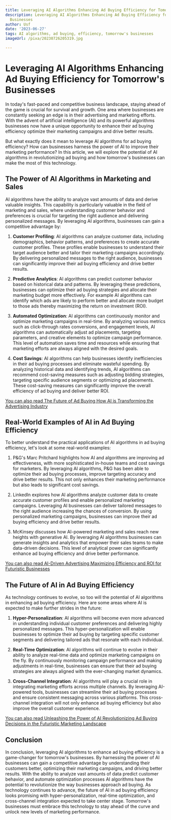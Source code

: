 ```yaml
---
title: Leveraging AI Algorithms Enhancing Ad Buying Efficiency for Tomorrow's Businesses
description: Leveraging AI Algorithms Enhancing Ad Buying Efficiency for Tomorrow's
  Businesses
author: Usf
date: '2023-06-27'
tags: AI algorithms, ad buying, efficiency, tomorrow's businesses
imageUrl: /pixa/20230726205319.jpg

---
```

# Leveraging AI Algorithms Enhancing Ad Buying Efficiency for Tomorrow's Businesses

In today's fast-paced and competitive business landscape, staying ahead  of the game is crucial for survival and growth. One area where businesses are constantly seeking  an edge is in their advertising and marketing efforts. With the advent of artificial intelligence (AI) and its powerful algorithms businesses now have a unique opportunity to enhance  their ad  buying efficiency optimize their marketing campaigns and drive better results.

But what exactly does it mean to leverage AI algorithms for ad  buying efficiency? How can businesses harness the power of AI to improve their marketing performance?  In this article, we will explore the potential of AI algorithms in revolutionizing ad buying and  how tomorrow's businesses can  make the most of this technology.

## The Power of AI Algorithms in Marketing and Sales

AI algorithms have the ability to analyze vast amounts of data and derive valuable insights. This capability is particularly valuable in the field of marketing and sales,  where understanding customer behavior and preferences is crucial for targeting the right audience and delivering personalized messages. By leveraging  AI algorithms, businesses can gain a competitive advantage by:

1. **Customer Profiling**: AI algorithms can analyze customer data, including demographics, behavior patterns,  and preferences to create accurate customer profiles. These profiles enable businesses to  understand their target audience better and tailor their marketing campaigns accordingly. By  delivering personalized messages to the right audience, businesses can  significantly improve their ad buying efficiency and drive better results.

2. **Predictive Analytics**: AI algorithms can predict customer  behavior based on  historical data and patterns. By  leveraging these predictions, businesses can optimize their ad buying strategies and allocate their marketing  budget more effectively. For example AI algorithms  can  identify which ads are likely to perform better  and allocate more budget to  those ads thereby  maximizing the return on  investment (ROI).

3. **Automated Optimization**: AI  algorithms can continuously  monitor and  optimize marketing campaigns in real-time. By analyzing  various metrics such as click-through rates conversions, and engagement levels, AI  algorithms can automatically adjust ad placements, targeting parameters, and creative  elements  to optimize campaign performance. This level of automation saves time and resources while ensuring that marketing efforts  are always aligned  with the desired goals.

4. **Cost Savings**: AI algorithms can help businesses identify inefficiencies in their ad buying processes and eliminate wasteful spending.  By analyzing historical data and identifying trends, AI algorithms can recommend cost-saving measures such as adjusting bidding strategies,  targeting  specific audience segments or optimizing ad placements. These cost-saving measures can significantly improve the overall efficiency  of  ad buying and deliver better ROI.

[You can  also read The Future of Ad Buying How AI  is Transforming the  Advertising Industry](The%20Future%20of%20Ad%20Buying%20How%20AI%20is%20Transforming%20the%20Advertising%20Industry)


## Real-World Examples of AI in  Ad Buying  Efficiency

To better understand the practical applications of AI algorithms  in ad buying efficiency, let's  look at some real-world examples:

1. P&G's Marc Pritchard highlights how AI and algorithms are improving ad effectiveness, with  more  sophisticated in-house  teams  and cost savings for marketers. By leveraging AI algorithms, P&G has been able to optimize  their ad buying processes, improve targeting accuracy and drive better  results. This not only enhances their marketing  performance but also leads to significant cost savings.

2.  LinkedIn explores how AI algorithms analyze customer data to create accurate customer profiles and enable personalized marketing campaigns. Leveraging AI businesses  can deliver tailored messages to the  right audience increasing the chances of conversion. By using personalized marketing campaigns, businesses can improve  their  ad buying efficiency and drive better results.

3. McKinsey discusses how  AI-powered marketing and sales reach new heights with generative AI. By leveraging  AI algorithms businesses can generate insights and  analytics  that empower their sales teams to make  data-driven decisions. This level of analytical power can significantly enhance ad buying efficiency and drive better performance.

[You can also read AI-Driven  Advertising Maximizing Efficiency and ROI for Futuristic Businesses](AI-Driven%20Advertising%20Maximizing%20Efficiency%20and%20ROI%20for%20Futuristic%20Businesses)


## The Future of AI  in Ad Buying Efficiency

As technology continues  to evolve,  so too will the potential of AI algorithms  in enhancing ad buying efficiency. Here are some areas where AI is expected to make further strides in the  future:

1. **Hyper-Personalization**: AI  algorithms will become even  more advanced in understanding individual  customer preferences and delivering highly personalized messages. This  hyper-personalization will enable businesses to optimize their ad buying by targeting  specific customer segments and delivering tailored ads that resonate with each individual.

2.  **Real-Time Optimization**: AI algorithms will continue to evolve in their ability to analyze real-time data and optimize marketing campaigns on the fly. By continuously monitoring campaign performance and making adjustments in real-time, businesses can ensure that their ad buying  strategies are always aligned with the  ever-changing market dynamics.

3. **Cross-Channel Integration**: AI algorithms  will play a  crucial role  in integrating marketing efforts  across  multiple channels. By leveraging AI-powered tools, businesses can streamline their ad buying processes and ensure consistent messaging across various platforms. This cross-channel integration will not only enhance ad buying efficiency but also improve the overall customer experience.

[You can  also read Unleashing the Power of AI Revolutionizing Ad Buying Decisions in the Futuristic Marketing Landscape](Unleashing%20the%20Power%20of%20AI%20Revolutionizing%20Ad%20Buying%20Decisions%20in%20the%20Futuristic%20Marketing%20Landscape)


## Conclusion

In conclusion, leveraging AI algorithms to enhance ad buying efficiency is a game-changer  for tomorrow's businesses.  By harnessing the power of AI businesses can gain a  competitive advantage by understanding their customers better, optimizing their marketing campaigns, and driving better results. With the ability to analyze vast amounts of data predict customer  behavior,  and automate optimization processes AI algorithms  have the potential to revolutionize the way businesses  approach ad buying. As technology continues to advance, the future of AI in ad buying efficiency  looks  promising with hyper-personalization, real-time optimization, and cross-channel integration expected to take center stage.  Tomorrow's businesses must  embrace this technology to stay ahead of the curve and unlock new levels of  marketing performance.